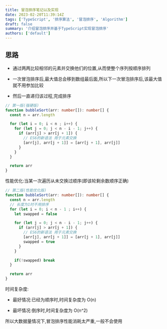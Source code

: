 ```yaml
---
title: 冒泡排序笔记以及实现
date: 2023-02-20T11:39:14Z
tags: ['TypeScript', '排序算法', '冒泡排序', 'Algorithm']
draft: false
summary: '介绍冒泡排序并基于TypeScript实现冒泡排序'
authors: ['default']
---
```


## 思路

- 通过两两比较相邻的元素并交换他们的位置,从而使整个序列按顺序排列

- 一次冒泡排序后,最大值总会移到数组最后面,所以下一次冒泡排序后,该最大值就不用参加比较

- 然后一直递归该过程,完成排序

```ts:bubbleSort.ts
// 第一版(强硬版)
function bubbleSort(arr: number[]): number[] {
  const n = arr.length

  for (let i = 0; i < n ; i++) {
    for (let j = 0; j < n - i - 1; j++) {
      if (arr[j] > arr[j + 1]) {
        // ES6的新语法 用于元素交换
        [arr[j], arr[j + 1]] = [arr[j + 1], arr[j]]
      }
    }
  }

  return arr
}
```

性能优化:当某一次遍历从未交换过顺序(即该轮剩余数顺序正确)

```ts:bubbleSort.ts
// 第二版(性能优化版)
function bubbleSort(arr: number[]): number[] {
  const n = arr.length
  // 长度为1时不用排序
  for (let i = 0; i < n - 1 ; i++) {
    let swapped = false

    for (let j = 0; j < n - i - 1; j++) {
      if (arr[j] > arr[j + 1]) {
        // ES6的新语法 用于元素交换
        [arr[j], arr[j + 1]] = [arr[j + 1], arr[j]]
        swapped = true
      }
    }

    if(!swapped) break
  }

  return arr
}
```

时间复杂度:

- 最好情况:已经为顺序时,时间复杂度为 O(n)

- 最坏情况:倒序时,时间复杂度为 O(n^2)

所以大数据量情况下,冒泡排序性能消耗太严重,一般不会使用
